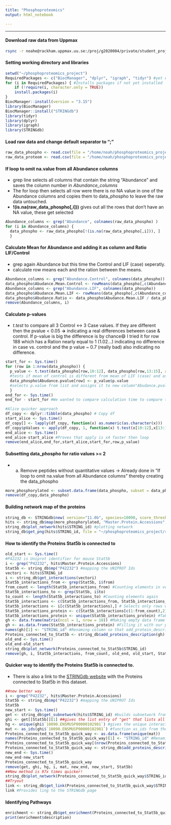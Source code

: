 ```yaml
---
title: "Phosphoproteomics"
output: html_notebook

---
```

***
#### Download raw data from Uppmax

```bash
rsync -r noahe@rackham.uppmax.uu.se:/proj/g2020004/private/student_projects/phosphoproteomics /home/noah/phosphoproteomics_project/
```

#### Setting working directory and libraries

```r
setwd("~/phosphoproteomics_project")
RequiredPackages <- c("BiocManager", "dplyr", "igraph", "tidyr") #yet empty
for (i in RequiredPackages) { #Installs packages if not yet installed
    if (!require(i, character.only = TRUE)) 
    install.packages(i)
}
BiocManager::install(version = "3.15")
library(BiocManager)
BiocManager::install("STRINGdb")
library(tidyr)
library(dplyr)
library(igraph)
library(STRINGdb)

```

#### Load raw data and change default separator to ";"

```r
raw_data_phospho <- read.csv(file = "/home/noah/phosphoproteomics_project/phosphoproteomics/Dataset_Phospho.csv", sep = ";")
raw_data_proteom <- read.csv(file = "/home/noah/phosphoproteomics_project/phosphoproteomics/Dataset_Proteome.csv", sep = ";")
```

#### If loop to omit na.value from all Abundance columns
- grep line selects all columns that contain the string "Abundance" and saves the column number in *Abundance_columns*
- The for loop then selects all row were there is *no* NA value in one of the Abundance columns and copies them to data_phospho to leave the raw data untouched.
- **!(is.na(raw_data_phospho[,i]))** gives out all the rows that don't have an NA value, these get selected

```r
Abundance_columns <- grep("Abundance", colnames(raw_data_phospho) )
for (i in Abundance_columns) {
  data_phospho <- raw_data_phospho[!(is.na(raw_data_phospho[,i])), ]
  }
```

#### Calculate Mean for Abundance and adding it as column and Ratio LIF/Control
- grep again Abundance but this time the Control and LIF (case) seperatly. 
- calculate row means each and the ration between the means.

```r
Abundance_columns <- grep("Abundance.Control", colnames(data_phospho))
data_phospho$Abudance.Mean.Control <- rowMeans(data_phospho[,c(Abundance_columns)])
Abundance_columns <- grep("Abundance.LIF", colnames(data_phospho))
data_phospho$Abudance.Mean.LIF <- rowMeans(data_phospho[,c(Abundance_columns)])
data_phospho$Abudance.Ratio <- data_phospho$Abudance.Mean.LIF / data_phospho$Abudance.Mean.Control
remove(Abundance_columns, i)
```

#### Calculate p-values
- *t.test* to compare all 3 Control <-> 3 Case values. If they are different then the pvalue < 0.05 **->** indicating a real differences between case & control. If p-value is big the difference is by chance😄 I tried it for row 188 which has a Ration nearly equal to 1 (1.02...) indicating no difference in case vs. control and the p value ~ 0.7 (really bad) also indicating no difference.

```r
start_for <- Sys.time()
for (row in 1:nrow(data_phospho)) {
  p_value <- t.test(data_phospho[row,10:12], data_phospho[row,13:15], alternative = "less") 
  #tests if mean of control is different from mean of LIF (case) and assigns it to list p_value
  data_phospho$Abudance.pvalue[row] <- p_value$p.value 
  #selects p.value from list and assigns it to new column"Abudance.pvalue" in the correct row
  }
end_for <- Sys.time()
end_for - start_for #We wanted to compare calculation time to compare the methods

#Alice quicker approach
df_copy <- dplyr::tibble(data_phospho) # Copy df
start_alice <- Sys.time()
df_copy[] <- lapply(df_copy, function(x) as.numeric(as.character(x)))
df_copy$pValues <- apply(df_copy, 1, function(x) t.test(x[10:12],x[13:15], alternative = "less", paired = F)$p.value)
end_alice <- Sys.time()
end_alice-start_alice #Proves that apply is x4 faster then loop
remove(end_alice,end_for,start_alice,start_for,row,p_value)
```

#### Subsetting data_phospho for ratio values >= 2
- a. Remove peptides without quantitative values -> Already done in "If loop to omit na.value from all Abundance columns" thereby creating the data_phospho

```r
more_phosphorylated <- subset.data.frame(data_phospho, subset = data_phospho$Abudance.Ratio >= 2)
remove(df_copy,data_phospho)
```

#### Building network map of the proteins

```r
string_db <- STRINGdb$new( version="11.0b", species=10090, score_threshold=1, input_directory="") #species = mouse identifier, score threshold = if one interaction this will be mapped, no input directory data stored only temporary
hits <- string_db$map(more_phosphorylated, "Master.Protein.Accessions", removeUnmappedRows = TRUE) #mapping the UNIPROT Ids from the first column to get STRING identifiers
string_db$plot_network(hits$STRING_id) #plotting network
string_db$get_png(hits$STRING_id, file = "~/phosphoproteomics_project/results/Network.png") #Saving photo
```

#### How to identify the Proteins Stat5b is connected to

```r
old_start <- Sys.time()
#P42232 is Uniprot identifier for mouse Stat5b
i <- grep("P42232", hits$Master.Protein.Accessions)
Stat5b <- string_db$mp("P42232") #mapping the UNIPROT Ids 
vectori <- hits$STRING_id
i <- string_db$get_interactions(vectori)
Stat5b_interactions_from <- grep(Stat5b, i$from)
from_count <- length(Stat5b_interactions_from) #Counting elements in vector to later choose just the entries containing the protein.
Stat5b_interactions_to <- grep(Stat5b, i$to)
to_count <- length(Stat5b_interactions_to) #Counting elements again
Stat5b_interactions <- c(Stat5b_interactions_from, Stat5b_interactions_to) # Combines all the the rows with Stat5b in the path
Stat5b_interactions <- i[c(Stat5b_interactions),] # Selects only rows with Stat5b in the from or to interaction column
Stat5b_interactions_protein <- c(Stat5b_interactions[c(1:from_count),2], Stat5b_interactions[c(from_count:(to_count+from_count)),1]) #Takes only the non Stat5b proteins
Stat5b_interactions_protein <- unique(Stat5b_interactions_protein) #Takes only unique proteins
gh <- data.frame(matrix(ncol = 1, nrow = 10)) #Making empty data frame
gh <- as.data.frame(Stat5b_interactions_protein) #Filling it with our proteins
names(gh)[1] <- "STRING_id" #Renaming column so that add_protein_description recognises it
Proteins_connected_to_Stat5b <- string_db$add_proteins_description(gh) #Add´s protein information to STRINGid´s 
old_end <- Sys.time()
old_end-old_start
string_db$plot_network(Proteins_connected_to_Stat5b$STRING_id)
remove(gh, i, Stat5b_interactions, from_count, old_end, old_start, Stat5b_interactions_protein , Stat5b, Stat5b_interactions_from, Stat5b_interactions_to, to_count, vectori)
```

#### Quicker way to identify the Proteins Stat5b is connected to.
- There is also a link to the [STRINGdb website](https://version-11-0b.string-db.org/cgi/link?to=8602E81F655D156B) with the Proteins connected to Stat5b in this dataset.

```r
##new better way 
i <- grep("P42232", hits$Master.Protein.Accessions) 
Stat5b <- string_db$mp("P42232") #mapping the UNIPROT Ids 
Stat5b
new_start <- Sys.time()
get <- string_db$get_subnetwork(hits$STRING_id) #builds subnetwork from every entry in STRING_id
ghi <- get[[Stat5b]][1] ##gives the list entry of "get" that lists all 18 entries that interact with Stat5b
hg <- unique(ghi$`10090.ENSMUSP00000102981`) #gives the unique interaction (9 out of 18), 
mat <- as_ids(ghi$`10090.ENSMUSP00000102981`) #function as_ids from the igraph package reads the class("igraph.vs") and collapses it into a matrix
Proteins_connected_to_Stat5b_quick_way <- as.data.frame(unique(mat))
names(Proteins_connected_to_Stat5b_quick_way)[1] <- "STRING_id" #Renaming column so that add_protein_description recognizes it
Proteins_connected_to_Stat5b_quick_way[(nrow(Proteins_connected_to_Stat5b_quick_way)+1),] <- Stat5b #Adds Stat5b to map its connections
Proteins_connected_to_Stat5b_quick_way <- string_db$add_proteins_description(Proteins_connected_to_Stat5b_quick_way) #Add´s protein information to STRINGid´s
new_end <- Sys.time()
new_end-new_start
Proteins_connected_to_Stat5b_quick_way
remove(get, ghi, hg, i, mat, new_end, new_start, Stat5b)
##New method is 97x times quicker!
string_db$plot_network(Proteins_connected_to_Stat5b_quick_way$STRING_id) #plotting network
##Tryout
link <- string_db$get_link(Proteins_connected_to_Stat5b_quick_way$STRING_id)
link #Provides ling to the STRINGdb page
```

#### Identifying Pathways

```r
enrichment <- string_db$get_enrichment(Proteins_connected_to_Stat5b_quick_way, category = "KEGG")
print(enrichment$description)
```

